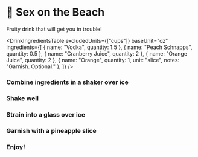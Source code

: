 
# 👙 Sex on the Beach

Fruity drink that will get you in trouble!

<DrinkIngredientsTable
  excludedUnits={["cups"]}
  baseUnit="oz"
  ingredients={[
    { name: "Vodka", quantity: 1.5 },
    { name: "Peach Schnapps", quantity: 0.5 },
    { name: "Cranberry Juice", quantity: 2 },
    { name: "Orange Juice", quantity: 2 },
    { name: "Orange", quantity: 1, unit: "slice", notes: "Garnish. Optional." },
  ]}
/>

<Steps>

### Combine ingredients in a shaker over ice

### Shake well

### Strain into a glass over ice

### Garnish with a pineapple slice

### Enjoy!

</Steps>
